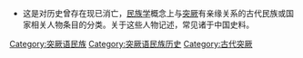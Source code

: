 * 这是对历史曾存在现已消亡，[[民族学|民族学]]概念上与[[突厥|突厥]]有亲缘关系的古代民族或国家相关人物条目的分类。关于这些人物记述，常见诸于中国史料。

[[Category:突厥语民族|Category:突厥语民族]]
[[Category:突厥语民族历史|Category:突厥语民族历史]]
[[Category:古代突厥|Category:古代突厥]]
